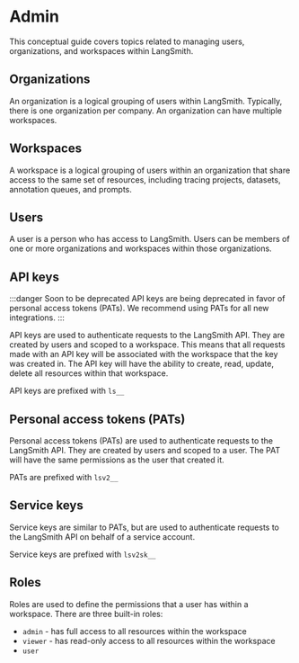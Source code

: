 # Admin

This conceptual guide covers topics related to managing users, organizations, and workspaces within LangSmith.

## Organizations

An organization is a logical grouping of users within LangSmith. Typically, there is one organization per company. An organization can have multiple workspaces.

## Workspaces

A workspace is a logical grouping of users within an organization that share access to the same set of resources, including tracing projects, datasets, annotation queues, and prompts.

## Users

A user is a person who has access to LangSmith. Users can be members of one or more organizations and workspaces within those organizations.

## API keys

:::danger Soon to be deprecated
API keys are being deprecated in favor of personal access tokens (PATs). We recommend using PATs for all new integrations.
:::

API keys are used to authenticate requests to the LangSmith API. They are created by users and scoped to a workspace. This means that all requests made with an API key will be associated with the workspace that the key was created in. The API key will have the ability to create, read, update, delete all resources within that workspace.

API keys are prefixed with `ls__`

##  Personal access tokens (PATs)

Personal access tokens (PATs) are used to authenticate requests to the LangSmith API. They are created by users and scoped to a user. The PAT will have the same permissions as the user that created it.

PATs are prefixed with `lsv2__`

## Service keys

Service keys are similar to PATs, but are used to authenticate requests to the LangSmith API on behalf of a service account.

Service keys are prefixed with `lsv2sk__`

## Roles

Roles are used to define the permissions that a user has within a workspace. There are three built-in roles:
* `admin` - has full access to all resources within the workspace
* `viewer` - has read-only access to all resources within the workspace
* `user`